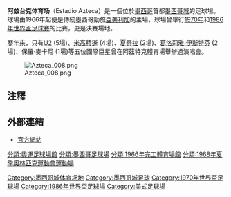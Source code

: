 {{Infobox Stadium 
| stadium_name      = 阿兹台克体育场
| nickname          = ''Coloso de Santa Úrsula'' |
| image             = [[File:Estadio_azteca.jpg|240px]]{{maplink|frame=yes|plain=yes|type=shape|zoom=15|frame-align=center|frame-width=240}}
| location          = {{flagicon|MEX}} [[墨西哥城|墨西哥城]]
| coordinates       = 
| broke_ground      = 1961年
| opened            = 1966年5月29日
| renovated           = 1986, 1999, 2013<ref name="capacity2">{{cite web|url=http://www.estadioazteca.com.mx/estadio/historia|title=Historia #5|publisher=stadiumdb.com|accessdate=20 March 2016|deadurl=yes|archiveurl=https://web.archive.org/web/20160325031415/http://www.estadioazteca.com.mx/estadio/historia|archivedate=2016-03-25}}</ref>
| expanded          = 
| closed            =
| demolished        =
| owner             = [[Televisa|Televisa]]
| operator          = [[亞美利加足球俱樂部|亞美利加]]
| surface           = 草皮
| Constructor       = 
| construction_cost = [[墨西哥比索|MXN$]] 260
| architect         = [[佩德罗·拉米雷斯·巴斯克斯|佩德罗·拉米雷斯·巴斯克斯]]<br />Rafael Mijares Alcérreca
| former_names      = 
| nicknames         = 
| tenants           = [[墨西哥國家足球隊|墨西哥國家足球隊]] (1966–至今) <br /> [[美洲足球俱樂部_(墨西哥)|美洲足球俱樂]] ([[墨西哥足球超級聯賽|墨西哥足球超級聯賽]]) (1966–至今)<br /> [[內卡哈俱樂部|內卡]] (1966–70, 1982–2003)<br />[[阿特蘭特足球俱樂部|阿特蘭特]] (1966–82, 1996–2001, 2004–2007)<br />[[國立自治大學俱樂部|國立自治大學]] (1967–1969)<br />[[Atlético_Español|Atlético Español]] (1970–1982)<br />[[藍十字|藍十字]] (1971–1996, 2018 - 至今)
| seating_capacity    = 87,000
| record_attendance   = '''足球''': {{formatnum: 119853}} ([[墨西哥國家足球隊|墨西哥]] vs [[巴西國家足球隊|巴西]], 1968年7月7日)<ref>{{cite web |url=http://telefenoticias.com.ar/es/news/deportes/20130412/monumental-gana-bombonera-como-estadio-mas-emblematico/17518.shtml |title=El Monumental le gana a la Bombonera como estadio más emblemático |date=12 April 2013 |deadurl=yes |archiveurl=https://web.archive.org/web/20130627161234/http://telefenoticias.com.ar/es/news/deportes/20130412/monumental-gana-bombonera-como-estadio-mas-emblematico/17518.shtml |archivedate=2013-06-27}}</ref><br>'''拳擊''': {{formatnum: 132247}} ([[Julio_César_Chávez|Julio César Chávez]] vs [[Greg_Haugen|Greg Haugen]], 1993年2月20日)<ref>{{cite web |url=http://stadiumdb.com/stadiums/mex/estadio_azteca |title=StadiumDB: Estadio Azteca |accessdate=5 September 2013 |archive-url=https://web.archive.org/web/20160423085330/http://stadiumdb.com/stadiums/mex/estadio_azteca |archive-date=2016-04-23 |dead-url=yes }}</ref>
| Suites              = 856
| dimensions          = {{convert|105|x|68|m|abbr=on}}
}}
'''阿兹台克体育场'''（Estadio Azteca）是一個位於[[墨西哥|墨西哥]]首都[[墨西哥城|墨西哥城]]的足球場。球場由1966年起便是傳統墨西哥勁旅[[亞美利加足球俱樂部|亞美利加]]的主場，球場曾舉行[[1970年世界盃足球賽|1970年]]和[[1986年世界盃足球賽|1986年世界盃足球賽]]的比賽，更是決賽場地。

歷年來，只有[[U2樂團|U2]] (5場)、[[米高積遜|米高積遜]] (4場)、[[夏奇拉|夏奇拉]] (2場)、[[葛洛莉雅·伊斯特芬|葛洛莉雅·伊斯特芬]] (2場)、保羅·麥卡尼 (1場)等五位國際巨星曾在阿茲特克體育場舉辦過演唱會。

[[File:Azteca_008.png|thumb]]

== 注釋 ==
{{Reflist}}

==外部連結==
{{commons category|Estadio Azteca}}
* [https://web.archive.org/web/20050526002102/http://www.esmas.com/estadioazteca/ 官方網站]

{{Serial|width=80% |上屆|[[溫布萊球場_(1923年)|溫布萊球場]]<br />（[[英格蘭|英格蘭]][[倫敦|倫敦]]） |'''[[世界盃足球賽|國際足協世界盃]]'''<br />'''決賽舉行場地'''<br/>1970年|下屆|[[慕尼黑奥林匹克体育场|慕尼黑奥林匹克体育场]]<br />([[西德|西德]][[慕尼黑|慕尼黑]])}}
{{Serial|width=80% |上屆|[[伯纳乌球场|伯纳乌球场]]<br />（[[西班牙|西班牙]][[馬德里|馬德里]]）|'''[[世界盃足球賽|國際足協世界盃]]'''<br />'''決賽舉行場地'''<br/>1986年|下屆|[[羅馬奧林匹克體育場|羅馬奧林匹克體育場]]<br />([[義大利|義大利]][[羅馬|羅馬]])}}
{{FIFA World Cup Final stadiums}}
[[Category:墨西哥城体育场地|Category:墨西哥城体育场地]]
[[Category:墨西哥城足球|Category:墨西哥城足球]]
[[Category:1970年世界盃足球場|Category:1970年世界盃足球場]]
[[Category:1986年世界盃足球場|Category:1986年世界盃足球場]]
[[分類:奧運足球場館|分類:奧運足球場館]]
[[分類:墨西哥足球場|分類:墨西哥足球場]]
[[Category:美式足球場|Category:美式足球場]]
[[分類:1966年完工體育場館|分類:1966年完工體育場館]]
[[分類:1968年夏季奧林匹克運動會運動場|分類:1968年夏季奧林匹克運動會運動場]]